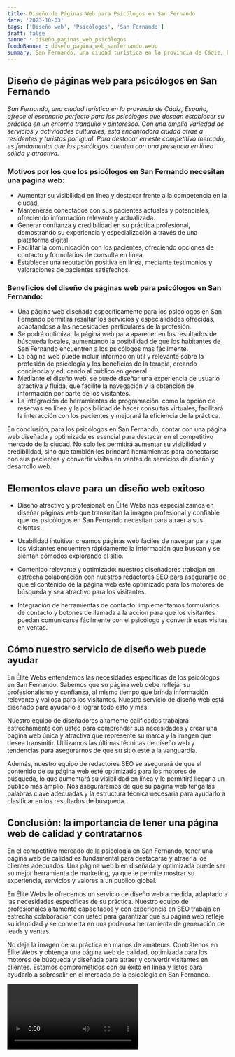 ```yaml
---
title: Diseño de Páginas Web para Psicólogos en San Fernando
date: '2023-10-03'
tags: ['Diseño web', 'Psicólogos', 'San Fernando']
draft: false
banner : diseño_paginas_web_psicólogos
fondoBanner : diseño_pagina_web_sanfernando.webp
summary: San Fernando, una ciudad turística en la provincia de Cádiz, España, ofrece el escenario perfecto para los psicólogos que desean establecer su práctica en un entorno tranquilo y pintoresco. Con una amplia variedad de servicios y actividades culturales, esta encantadora ciudad atrae a residentes y turistas por igual. Para destacar en este competitivo mercado, es fundamental que los psicólogos cuenten con una presencia en línea sólida y atractiva.
---
```


## Diseño de páginas web para psicólogos en San Fernando

*San Fernando, una ciudad turística en la provincia de Cádiz, España, ofrece el escenario perfecto para los psicólogos que desean establecer su práctica en un entorno tranquilo y pintoresco. Con una amplia variedad de servicios y actividades culturales, esta encantadora ciudad atrae a residentes y turistas por igual. Para destacar en este competitivo mercado, es fundamental que los psicólogos cuenten con una presencia en línea sólida y atractiva.*

### Motivos por los que los psicólogos en San Fernando necesitan una página web:

- Aumentar su visibilidad en línea y destacar frente a la competencia en la ciudad.
- Mantenerse conectados con sus pacientes actuales y potenciales, ofreciendo información relevante y actualizada.
- Generar confianza y credibilidad en su práctica profesional, demostrando su experiencia y especialización a través de una plataforma digital.
- Facilitar la comunicación con los pacientes, ofreciendo opciones de contacto y formularios de consulta en línea.
- Establecer una reputación positiva en línea, mediante testimonios y valoraciones de pacientes satisfechos.

### Beneficios del diseño de páginas web para psicólogos en San Fernando:

- Una página web diseñada específicamente para los psicólogos en San Fernando permitirá resaltar los servicios y especialidades ofrecidas, adaptándose a las necesidades particulares de la profesión.
- Se podrá optimizar la página web para aparecer en los resultados de búsqueda locales, aumentando la posibilidad de que los habitantes de San Fernando encuentren a los psicólogos más fácilmente.
- La página web puede incluir información útil y relevante sobre la profesión de psicología y los beneficios de la terapia, creando conciencia y educando al público en general.
- Mediante el diseño web, se puede diseñar una experiencia de usuario atractiva y fluida, que facilite la navegación y la obtención de información por parte de los visitantes.
- La integración de herramientas de programación, como la opción de reservas en línea y la posibilidad de hacer consultas virtuales, facilitará la interacción con los pacientes y mejorará la eficiencia de la práctica.

En conclusión, para los psicólogos en San Fernando, contar con una página web diseñada y optimizada es esencial para destacar en el competitivo mercado de la ciudad. No solo les permitirá aumentar su visibilidad y credibilidad, sino que también les brindará herramientas para conectarse con sus pacientes y convertir visitas en ventas de servicios de diseño y desarrollo web.

<GifSeo />

<Cta />

## Elementos clave para un diseño web exitoso

- Diseño atractivo y profesional: en Élite Webs nos especializamos en diseñar páginas web que transmitan la imagen profesional y confiable que los psicólogos en San Fernando necesitan para atraer a sus clientes.

- Usabilidad intuitiva: creamos páginas web fáciles de navegar para que los visitantes encuentren rápidamente la información que buscan y se sientan cómodos explorando el sitio.

- Contenido relevante y optimizado: nuestros diseñadores trabajan en estrecha colaboración con nuestros redactores SEO para asegurarse de que el contenido de la página web esté optimizado para los motores de búsqueda y sea atractivo para los visitantes.

- Integración de herramientas de contacto: implementamos formularios de contacto y botones de llamada a la acción para que los visitantes puedan comunicarse fácilmente con el psicólogo y convertir esas visitas en ventas.

## Cómo nuestro servicio de diseño web puede ayudar

En Élite Webs entendemos las necesidades específicas de los psicólogos en San Fernando. Sabemos que su página web debe reflejar su profesionalismo y confianza, al mismo tiempo que brinda información relevante y valiosa para los visitantes. Nuestro servicio de diseño web está diseñado para ayudarlo a lograr todo esto y más.

Nuestro equipo de diseñadores altamente calificados trabajará estrechamente con usted para comprender sus necesidades y crear una página web única y atractiva que represente su marca y la imagen que desea transmitir. Utilizamos las últimas técnicas de diseño web y tendencias para asegurarnos de que su sitio esté a la vanguardia.

Además, nuestro equipo de redactores SEO se asegurará de que el contenido de su página web esté optimizado para los motores de búsqueda, lo que aumentará su visibilidad en línea y le permitirá llegar a un público más amplio. Nos aseguraremos de que su página web tenga las palabras clave adecuadas y la estructura técnica necesaria para ayudarlo a clasificar en los resultados de búsqueda.

## Conclusión: la importancia de tener una página web de calidad y contratarnos

En el competitivo mercado de la psicología en San Fernando, tener una página web de calidad es fundamental para destacarse y atraer a los clientes adecuados. Una página web bien diseñada y optimizada puede ser su mejor herramienta de marketing, ya que le permite mostrar su experiencia, servicios y valores a un público global.

En Élite Webs le ofrecemos un servicio de diseño web a medida, adaptado a las necesidades específicas de su práctica. Nuestro equipo de profesionales altamente capacitados y con experiencia en SEO trabaja en estrecha colaboración con usted para garantizar que su página web refleje su identidad y se convierta en una poderosa herramienta de generación de leads y ventas.

No deje la imagen de su práctica en manos de amateurs. Contrátenos en Élite Webs y obtenga una página web de calidad, optimizada para los motores de búsqueda y diseñada para atraer y convertir visitantes en clientes. Estamos comprometidos con su éxito en línea y listos para ayudarlo a sobresalir en el mercado de la psicología en San Fernando.

<Video />

<CtaBot job='Psicólogos' city='San Fernando'/>

<Gmaps query='San Fernando+españa+maps' />
